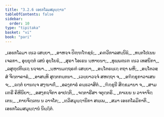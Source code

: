 ```yaml
---
title: "3.2.6 ເອຬກໂລມສມຸຏ຺ຐານ"
tableOfContents: false
sidebar:
  order: 10
type: "tipitaka"
basket: "vi"
book: "pari"
---
```



<DynamicBreadcrumb />

<Division number="263" book="pari">

<Paragraph number="1121" type="verses" book="pari">
_ເອຬກໂລມາ ທ຺ເວ ເສຍ຺ຍາ,_  
_ອາຫຈ຺ຈ ປິຓ຺ຑໂຠຊນໍ;_  
_ຄຓວິກາລສນ຺ນິຘິ,_  
_ທນ຺ຕໂປເນນ ເຈລກາ._  

</Paragraph>

<Paragraph number="1122" type="verses" book="pari">
ອຸຍ຺ຍຸຕ຺ຕໍ ເສນໍ ອຸຍ຺ໂຍຘິ,_  
_ສຸຣາ ໂອເຣນ ນ຺ຫາຍນາ;_  
_ທຸພ຺ພຓ຺ເຓ ທ຺ເວ ເທສນິກາ,_  
_ລສຸຓຸປຕິຏ຺ເຐ ນຈ຺ຈນາ._  

</Paragraph>

<Paragraph number="1123" type="verses" book="pari">
_ນ຺ຫານມຕ຺ຖຣຓໍ ເສຍ຺ຍາ,_  
_ອນ຺ໂຕຣຏ຺ເຐ ຕຖາ ພຫິ;_  
_ອນ຺ໂຕວສ຺ສໍ ຈິຕ຺ຕາຄາຣໍ,_  
_ອາສນ຺ທິ ສຸຕ຺ຕກນ຺ຕນາ._  

</Paragraph>

<Paragraph number="1124" type="verses" book="pari">
_ເວຍ຺ຍາວຈ຺ຈໍ ສຫຕ຺ຖາ ຈ,_  
_ອຠິກ຺ຂຸກາວາເສນ ຈ;_  
_ຉຕ຺ຕໍ ຍານຎ຺ຈ ສງ຺ຆາຓິໍ,_  
_ອລງ຺ກາຣໍ ຄນ຺ຘວາສິຕໍ._  

</Paragraph>

<Paragraph number="1125" type="verses" book="pari">
_ຠິກ຺ຂຸນີ ສິກ຺ຂມານາ ຈ,_  
_ສາມເຓຣີ ຄິຫິນິຍາ;_  
_ອສງ຺ກຈ຺ຈິກາ ອາປຕ຺ຕິ,_  
_ຈຕ຺ຕາຣີສາ ຈຕຸຕ຺ຕຣິ._  

</Paragraph>

<Paragraph number="1126" type="verses" book="pari">
_ກາເຍນ ນ ວາຈາຈິຕ຺ເຕນ,_  
_ກາຍຈິຕ຺ເຕນ ນ ວາຈໂຕ;_  
_ທ຺ວິສມຸຏ຺ຐານິກາ ສພ຺ເພ,_  
_ສມາ ເອຬກໂລມິກາຕິ._  


</Paragraph>
</Division>

<Paragraph number="1127" type="center" book="pari">
ເອຬກໂລມສມຸຏ຺ຐານໍ ນິຏ຺ຐິຕໍ.
</Paragraph>